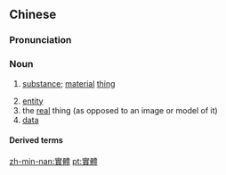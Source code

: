 {{also|实体}}
==Chinese==
{{zh-forms|s=实体}}

===Pronunciation===
{{zh-pron
|m=shítǐ
|c=sat6 tai2
|mn=si̍t-thé
|cat=n
}}

===Noun===
{{zh-noun}}

# {{lb|zh|philosophy}} [[substance]]; [[material]] [[thing]]
# [[entity]]
# the [[real]] thing (as opposed to an image or model of it)
# [[data]]

====Derived terms====
{{zh-der|實體店}}

[[zh-min-nan:實體]]
[[pt:實體]]